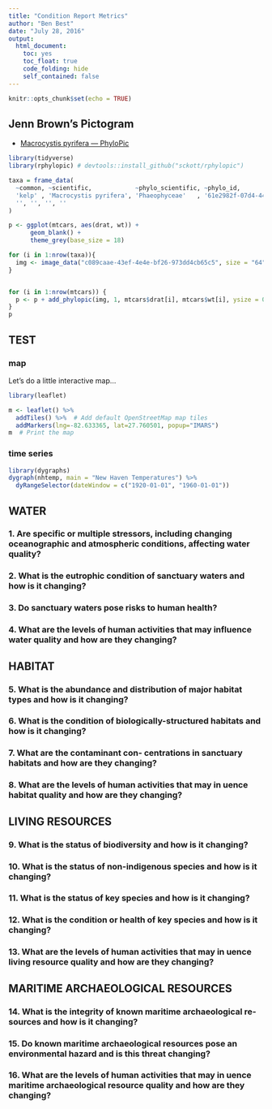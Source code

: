 ```yaml
---
title: "Condition Report Metrics"
author: "Ben Best"
date: "July 28, 2016"
output: 
  html_document: 
    toc: yes
    toc_float: true
    code_folding: hide
    self_contained: false
---
```


```r
knitr::opts_chunk$set(echo = TRUE)
```

<!-- source: http://sanctuaries.noaa.gov/science/condition/monterey-bay-2015/mbnms-cr-2015-highres.pdf -->

## Jenn Brown's Pictogram

- [Macrocystis pyrifera — PhyloPic](http://phylopic.org/name/c7b38825-5772-46a7-80b3-02dca91b3395)

```r
library(tidyverse)
library(rphylopic) # devtools::install_github("sckott/rphylopic")

taxa = frame_data(
  ~common, ~scientific,            ~phylo_scientific, ~phylo_id,
  'kelp' , 'Macrocystis pyrifera', 'Phaeophyceae'   , '61e2982f-07d4-44db-ac00-27a2d86ca855',
  '', '', '', ''
)

p <- ggplot(mtcars, aes(drat, wt)) +
      geom_blank() +
      theme_grey(base_size = 18)

for (i in 1:nrow(taxa)){
  img <- image_data("c089caae-43ef-4e4e-bf26-973dd4cb65c5", size = "64")[[1]]
}


for (i in 1:nrow(mtcars)) {
  p <- p + add_phylopic(img, 1, mtcars$drat[i], mtcars$wt[i], ysize = 0.3)
}
p

```




## TEST

### map

Let's do a little interactive map...

```r
library(leaflet)

m <- leaflet() %>%
  addTiles() %>%  # Add default OpenStreetMap map tiles
  addMarkers(lng=-82.633365, lat=27.760501, popup="IMARS")
m  # Print the map
```

### time series

```r
library(dygraphs)
dygraph(nhtemp, main = "New Haven Temperatures") %>% 
  dyRangeSelector(dateWindow = c("1920-01-01", "1960-01-01"))
```


## WATER

### 1. Are specific or multiple stressors, including changing oceanographic and atmospheric conditions, affecting water quality?

### 2. What is the eutrophic condition of sanctuary waters and how is it changing?

### 3. Do sanctuary waters pose risks to human health?

### 4. What are the levels of human activities that may influence water quality and how are they changing?

## HABITAT

### 5. What is the abundance and distribution of major habitat types and how is it changing?

### 6. What is the condition of biologically-structured habitats and how is it changing?

### 7. What are the contaminant con- centrations in sanctuary habitats and how are they changing?

### 8. What are the levels of human activities that may in uence habitat quality and how are they changing?

## LIVING RESOURCES

### 9. What is the status of biodiversity and how is it changing?

### 10. What is the status of non-indigenous species and how is it changing?

### 11. What is the status of key species and how is it changing?

### 12. What is the condition or health of key species and how is it changing?

### 13. What are the levels of human activities that may in uence living resource quality and how are they changing?

## MARITIME ARCHAEOLOGICAL RESOURCES

### 14. What is the integrity of known maritime archaeological re- sources and how is it changing?

### 15. Do known maritime archaeological resources pose an environmental hazard and is this threat changing?

### 16. What are the levels of human activities that may in uence maritime archaeological resource quality and how are they changing?

